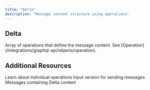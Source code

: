 ```yaml
---
title: "Delta"
description: "Message content structure using operations"
---
```


## Delta

<ParamField path="ops" type="[Operation!]!" required>
  Array of operations that define the message content. See [Operation](/integrations/graphql-api/objects/operation).
</ParamField>

## Additional Resources

<CardGroup cols={2}>
  <Card title="Operation Schema" icon="settings" href="/integrations/graphql-api/objects/operation">
    Learn about individual operations
  </Card>
  <Card title="DeltaInput Schema" icon="edit" href="/integrations/graphql-api/objects/delta-input">
    Input version for sending messages
  </Card>
  <Card title="ChatMessage Schema" icon="message-square" href="/integrations/graphql-api/objects/chat-message">
    Messages containing Delta content
  </Card>
</CardGroup>
